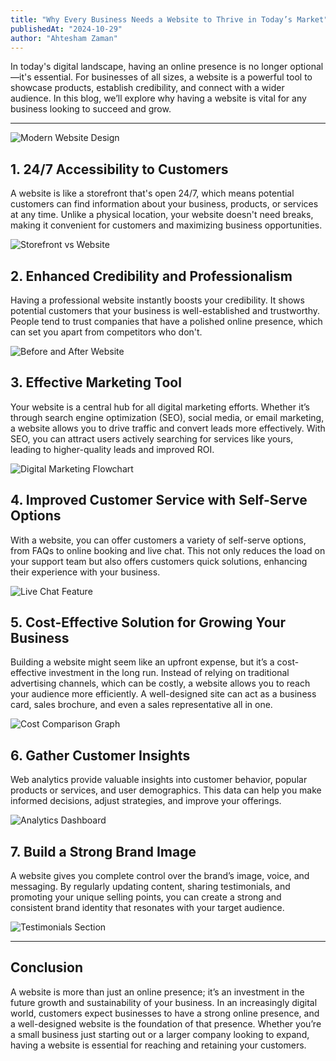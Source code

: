 ```yaml
---
title: "Why Every Business Needs a Website to Thrive in Today’s Market"
publishedAt: "2024-10-29"
author: "Ahtesham Zaman"
---
```


In today&apos;s digital landscape, having an online presence is no longer optional—it&apos;s essential. For businesses of all sizes, a website is a powerful tool to showcase products, establish credibility, and connect with a wider audience. In this blog, we’ll explore why having a website is vital for any business looking to succeed and grow.

---

![Modern Website Design](https://www.ahtesham.tech/_next/image?url=%2FTaxClickIn.png&w=640&q=75 "Modern website homepage for various business categories")

## 1. 24/7 Accessibility to Customers

A website is like a storefront that&apos;s open 24/7, which means potential customers can find information about your business, products, or services at any time. Unlike a physical location, your website doesn&apos;t need breaks, making it convenient for customers and maximizing business opportunities.

![Storefront vs Website](https://channelkeywp.com/wp-content/uploads/amazon-brand-store-desktop-mobile-screenshot-online-storefront.jpg "Physical store vs website operating hours comparison")

## 2. Enhanced Credibility and Professionalism

Having a professional website instantly boosts your credibility. It shows potential customers that your business is well-established and trustworthy. People tend to trust companies that have a polished online presence, which can set you apart from competitors who don&apos;t.

![Before and After Website](https://assets.justinmind.com/wp-content/uploads/2018/11/mailchimp-website-redesign-Justinmind.png "Professional website vs no website")

## 3. Effective Marketing Tool

Your website is a central hub for all digital marketing efforts. Whether it’s through search engine optimization (SEO), social media, or email marketing, a website allows you to drive traffic and convert leads more effectively. With SEO, you can attract users actively searching for services like yours, leading to higher-quality leads and improved ROI.

![Digital Marketing Flowchart](https://www.shutterstock.com/image-vector/vector-infographics-timeline-design-template-600nw-566586028.jpg "Digital marketing channels leading to a website")

## 4. Improved Customer Service with Self-Serve Options

With a website, you can offer customers a variety of self-serve options, from FAQs to online booking and live chat. This not only reduces the load on your support team but also offers customers quick solutions, enhancing their experience with your business.

![Live Chat Feature](https://www.livechat.com/hero_hu26d04231a35358bfd5b412f0f6a6bbc4_191809_2240x0_resize_q75_h2_catmullrom_3.1b4af4492918da6fff3d11bb26b80a1e131be0a061bda0812f6eeda9b5637ee2.webp "Example of a live chat feature on a website")

## 5. Cost-Effective Solution for Growing Your Business

Building a website might seem like an upfront expense, but it’s a cost-effective investment in the long run. Instead of relying on traditional advertising channels, which can be costly, a website allows you to reach your audience more efficiently. A well-designed site can act as a business card, sales brochure, and even a sales representative all in one.

![Cost Comparison Graph](https://assetdigitalcom.com/wp-content/uploads/2017/05/cost-of-reach-trad-vs-dig-digirati-1024x683.jpg "Comparison of costs for traditional advertising vs a website")

## 6. Gather Customer Insights

Web analytics provide valuable insights into customer behavior, popular products or services, and user demographics. This data can help you make informed decisions, adjust strategies, and improve your offerings.

![Analytics Dashboard](https://media.whatagraph.com/google_analytics_dashboard_f3967d06eb.png "Google Analytics showing visitor demographics and popular pages")

## 7. Build a Strong Brand Image

A website gives you complete control over the brand’s image, voice, and messaging. By regularly updating content, sharing testimonials, and promoting your unique selling points, you can create a strong and consistent brand identity that resonates with your target audience.

![Testimonials Section](https://smashballoon.com/wp-content/uploads/2020/05/facebook-testimonials.png "Testimonials and About Us page example")

---

## Conclusion

A website is more than just an online presence; it’s an investment in the future growth and sustainability of your business. In an increasingly digital world, customers expect businesses to have a strong online presence, and a well-designed website is the foundation of that presence. Whether you’re a small business just starting out or a larger company looking to expand, having a website is essential for reaching and retaining your customers.
